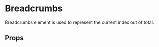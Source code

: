 

# Breadcrumbs

Breadcrumbs element is used to represent the current index out of total.

<Canvas>
  <Story id="components-ui-breadcrumbs--default-breadcrumbs" />
</Canvas>

## Props

<ArgsTable of={Breadcrumbs} />

